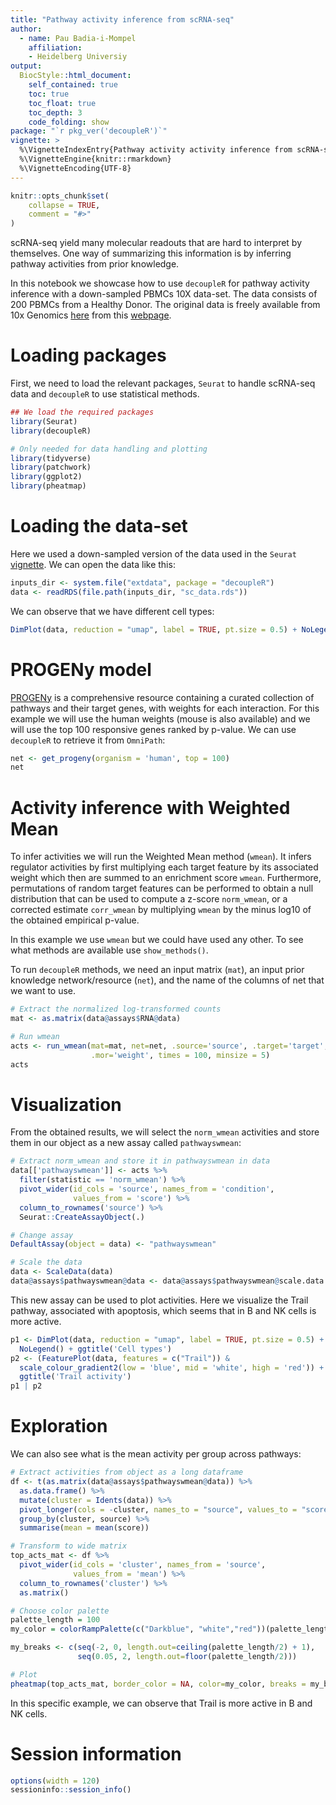 ```yaml
---
title: "Pathway activity inference from scRNA-seq"
author:
  - name: Pau Badia-i-Mompel
    affiliation:
    - Heidelberg Universiy
output: 
  BiocStyle::html_document:
    self_contained: true
    toc: true
    toc_float: true
    toc_depth: 3
    code_folding: show
package: "`r pkg_ver('decoupleR')`"
vignette: >
  %\VignetteIndexEntry{Pathway activity activity inference from scRNA-seq}
  %\VignetteEngine{knitr::rmarkdown}
  %\VignetteEncoding{UTF-8}
---
```


```r
knitr::opts_chunk$set(
    collapse = TRUE,
    comment = "#>"
)
```

scRNA-seq yield many molecular readouts that are hard to interpret by
themselves. One way of summarizing this information is by inferring pathway
activities from prior knowledge.

In this notebook we showcase how to use `decoupleR` for pathway activity
inference with a down-sampled PBMCs 10X data-set. The data consists of 200 
PBMCs from a Healthy Donor. The original data is freely available from 10x Genomics 
[here](https://cf.10xgenomics.com/samples/cell/pbmc3k/pbmc3k_filtered_gene_bc_matrices.tar.gz)
from this [webpage](https://support.10xgenomics.com/single-cell-gene-expression/datasets/1.1.0/pbmc3k).

# Loading packages
First, we need to load the relevant packages, `Seurat` to handle scRNA-seq data
and `decoupleR` to use statistical methods.

```r
## We load the required packages
library(Seurat)
library(decoupleR)

# Only needed for data handling and plotting
library(tidyverse)
library(patchwork)
library(ggplot2)
library(pheatmap)
```

# Loading the data-set
Here we used a down-sampled version of the data used in the `Seurat` 
[vignette](https://satijalab.org/seurat/articles/pbmc3k_tutorial.html).
We can open the data like this:
```r
inputs_dir <- system.file("extdata", package = "decoupleR")
data <- readRDS(file.path(inputs_dir, "sc_data.rds"))
```

We can observe that we have different cell types:
```r
DimPlot(data, reduction = "umap", label = TRUE, pt.size = 0.5) + NoLegend()
```

# PROGENy model
[PROGENy](https://saezlab.github.io/progeny/) is a comprehensive resource
containing a curated collection of pathways and their target genes, with weights
for each interaction. For this example we will use the human weights
(mouse is also available) and we will use the top 100 responsive genes ranked
by p-value. We can use `decoupleR` to retrieve it from `OmniPath`:

```r
net <- get_progeny(organism = 'human', top = 100)
net
```

# Activity inference with Weighted Mean
To infer activities we will run the Weighted Mean method (`wmean`). It infers
regulator activities by first multiplying each target feature by its associated
weight which then are summed to an enrichment score `wmean`. Furthermore,
permutations of random target features can be performed to obtain a null
distribution that can be used to compute a z-score `norm_wmean`, or a corrected
estimate `corr_wmean` by multiplying `wmean` by the minus log10 of the obtained
empirical p-value.

In this example we use `wmean` but we could have used any other.
To see what methods are available use `show_methods()`.

To run `decoupleR` methods, we need an input matrix (`mat`), an input prior
knowledge network/resource (`net`), and the name of the columns of net that we
want to use.

```r
# Extract the normalized log-transformed counts
mat <- as.matrix(data@assays$RNA@data)

# Run wmean
acts <- run_wmean(mat=mat, net=net, .source='source', .target='target',
                  .mor='weight', times = 100, minsize = 5)
acts
```

# Visualization
From the obtained results, we will select the `norm_wmean` activities and store
them in our object as a new assay called `pathwayswmean`:
```r
# Extract norm_wmean and store it in pathwayswmean in data
data[['pathwayswmean']] <- acts %>%
  filter(statistic == 'norm_wmean') %>%
  pivot_wider(id_cols = 'source', names_from = 'condition',
              values_from = 'score') %>%
  column_to_rownames('source') %>%
  Seurat::CreateAssayObject(.)

# Change assay
DefaultAssay(object = data) <- "pathwayswmean"

# Scale the data
data <- ScaleData(data)
data@assays$pathwayswmean@data <- data@assays$pathwayswmean@scale.data
```

This new assay can be used to plot activities. Here we visualize the Trail
pathway, associated with apoptosis, which seems that in B and NK cells is more
active.
```r
p1 <- DimPlot(data, reduction = "umap", label = TRUE, pt.size = 0.5) + 
  NoLegend() + ggtitle('Cell types')
p2 <- (FeaturePlot(data, features = c("Trail")) & 
  scale_colour_gradient2(low = 'blue', mid = 'white', high = 'red')) +
  ggtitle('Trail activity')
p1 | p2
```

# Exploration
We can also see what is the mean activity per group across pathways:
```r
# Extract activities from object as a long dataframe
df <- t(as.matrix(data@assays$pathwayswmean@data)) %>%
  as.data.frame() %>%
  mutate(cluster = Idents(data)) %>%
  pivot_longer(cols = -cluster, names_to = "source", values_to = "score") %>%
  group_by(cluster, source) %>%
  summarise(mean = mean(score))

# Transform to wide matrix
top_acts_mat <- df %>%
  pivot_wider(id_cols = 'cluster', names_from = 'source',
              values_from = 'mean') %>%
  column_to_rownames('cluster') %>%
  as.matrix()

# Choose color palette
palette_length = 100
my_color = colorRampPalette(c("Darkblue", "white","red"))(palette_length)

my_breaks <- c(seq(-2, 0, length.out=ceiling(palette_length/2) + 1),
               seq(0.05, 2, length.out=floor(palette_length/2)))

# Plot
pheatmap(top_acts_mat, border_color = NA, color=my_color, breaks = my_breaks) 
```

In this specific example, we can observe that Trail is more active in B and NK
cells.

# Session information

```r
options(width = 120)
sessioninfo::session_info()
```